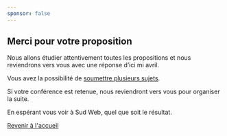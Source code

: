 ```yaml
---
sponsor: false
---
```



  <Cadre>

## Merci pour votre proposition

Nous allons étudier attentivement toutes les propositions et nous reviendrons
vers vous avec une réponse d’ici mi avril.

Vous avez la possibilité de [soumettre plusieurs sujets](/appel-a-sujet).

Si votre conférence est retenue, nous reviendront vers vous pour organiser la
suite.

En espérant vous voir à Sud Web, quel que soit le résultat.

[Revenir à l'accueil](../)

  </Cadre>